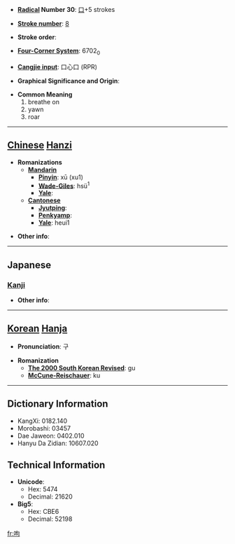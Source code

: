 * '''[[Wiktionary:Chinese radical index| Radical]] Number 30''': [[Wiktionary:Chinese radical index 口|口]]+5 strokes

* '''[[Wiktionary:Chinese total strokes index|Stroke number]]''': [[Wiktionary:Chinese total strokes index 8|8]]

* '''Stroke order''': 

* '''[[Wiktionary:Chinese four corner index|Four-Corner System]]''': 6702<sub>0</sub>

* '''[[Wiktionary:Chinese Cangjie index|Cangjie input]]''': 口心口 (RPR)

* '''Graphical Significance and Origin''': 

* '''Common Meaning'''
*#breathe on
*# yawn
*# roar


----

== [[Chinese]] [[Hanzi]] ==

* '''Romanizations'''
** '''[[Mandarin]]'''
*** '''[[Pinyin]]''': xū (xu1)
*** '''[[Wade-Giles]]''': hsü<sup>1</sup>
*** '''[[Yale]]''': 
** '''[[Cantonese]]'''
*** '''[[Jyutping]]''':
*** '''[[Penkyamp]]''': 
*** '''[[Yale]]''': heui1

* '''Other info''': 

----

==Japanese==
===[[Kanji]]===
{{kanji|on readings=[[く]] (ku), [[こう]] (kō)|kun readings=[[いきをかけてあたためる]] (ikiwokaketeatatameru)}}

* '''Other info''':  

----

== [[Korean]] [[Hanja]] ==

* '''Pronunciation''': 구

* '''Romanization'''
** '''[[The 2000 South Korean Revised Romanization|The 2000 South Korean Revised]]''': gu
** '''[[McCune-Reischauer]]''': ku

----

== Dictionary Information ==

* KangXi: 0182.140
* Morobashi: 03457
* Dae Jaweon: 0402.010
* Hanyu Da Zidian: 10607.020

== Technical Information ==

* '''Unicode''':
** Hex: 5474
** Decimal: 21620
* '''Big5''':
** Hex: CBE6
** Decimal: 52198

[[fr:呴]]
